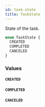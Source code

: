 ```yaml
---
id: task-state
title: TaskState
---
```


State of the task.

```graphql
enum TaskState {
  CREATED
  COMPLETED
  CANCELED
}
```

### Values

#### `CREATED`

#### `COMPLETED`

#### `CANCELED`
